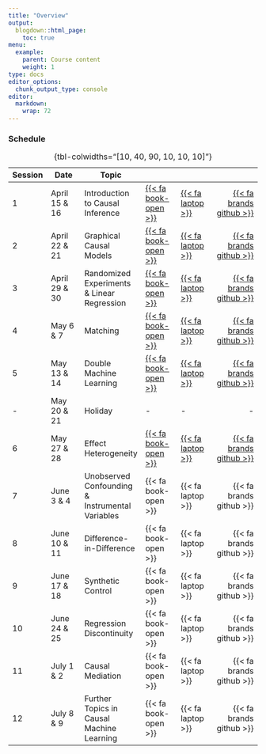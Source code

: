 ```yaml
---
title: "Overview"
output:
  blogdown::html_page:
    toc: true
menu:
  example:
    parent: Course content
    weight: 1
type: docs
editor_options: 
  chunk_output_type: console
editor: 
  markdown: 
    wrap: 72
---
```


::: {.grid}

::: {.g-col-1}
:::


::: {.g-col-12}

### Schedule

| Session | Date | Topic |  |  | 
|---|---|---|---|---|---:
| 1 | April 15 & 16 | Introduction to Causal Inference | [{{< fa book-open >}}](https://tuhhstartupengineers-classroom.github.io/ss24-causal-data-science/slides/01_intro.html) | [{{< fa laptop >}}](week_01/week_1.html) | [{{< fa brands github >}}](https://classroom.github.com/a/qKNVakO4) |
| 2 | April 22 & 21 | Graphical Causal Models | [{{< fa book-open >}}](https://tuhhstartupengineers-classroom.github.io/ss24-causal-data-science/slides/02_graphs.html) | [{{< fa laptop >}}](week_02/week_2.html) | [{{< fa brands github >}}](https://classroom.github.com/a/eNvelq2Z) |
| 3 | April 29 & 30 | Randomized Experiments & Linear Regression | [{{< fa book-open >}}](https://tuhhstartupengineers-classroom.github.io/ss24-causal-data-science/slides/03_exper.html) | [{{< fa laptop >}}](week_03/week_3.html) | [{{< fa brands github >}}](https://classroom.github.com/a/Fnvwjrn_) |
| 4 | May 6 & 7 | Matching | [{{< fa book-open >}}](https://tuhhstartupengineers-classroom.github.io/ss24-causal-data-science/slides/04_ob_conf.html) | [{{< fa laptop >}}](week_04/week_4.html) | [{{< fa brands github >}}](https://classroom.github.com/a/ZY_8r4KL) |
| 5 | May 13 & 14 | Double Machine Learning | [{{< fa book-open >}}](https://tuhhstartupengineers-classroom.github.io/ss24-causal-data-science/slides/05_dml.html) | [{{< fa laptop >}}](week_05/week_5.html) | [{{< fa brands github >}}](https://classroom.github.com/a/m7oLFvnr) | 
| - | May 20 & 21 | Holiday | - | - | - |
| 6 | May 27 & 28 | Effect Heterogeneity | [{{< fa book-open >}}](https://tuhhstartupengineers-classroom.github.io/ss24-causal-data-science/slides/06_hte.html) | [{{< fa laptop >}}](week_06/week_6.html) | [{{< fa brands github >}}](https://classroom.github.com/a/oPhGwOmd) |
| 7 | June 3 & 4 | Unobserved Confounding & Instrumental Variables | {{< fa book-open >}} | {{< fa laptop >}} | {{< fa brands github >}} |
| 8 | June 10 & 11 | Difference-in-Difference | {{< fa book-open >}} | {{< fa laptop >}} | {{< fa brands github >}} |
| 9 | June 17 & 18 | Synthetic Control | {{< fa book-open >}} | {{< fa laptop >}} | {{< fa brands github >}} |
| 10 | June 24 & 25 | Regression Discontinuity | {{< fa book-open >}} | {{< fa laptop >}} | {{< fa brands github >}} |
| 11 | July 1 & 2 | Causal Mediation  | {{< fa book-open >}} | {{< fa laptop >}} | {{< fa brands github >}} |
| 12 | July 8 & 9 | Further Topics in Causal Machine Learning | {{< fa book-open >}} | {{< fa laptop >}} | {{< fa brands github >}} |

: {tbl-colwidths="[10, 40, 90, 10, 10, 10]"}

:::

::: {.g-col-1}
:::

:::

